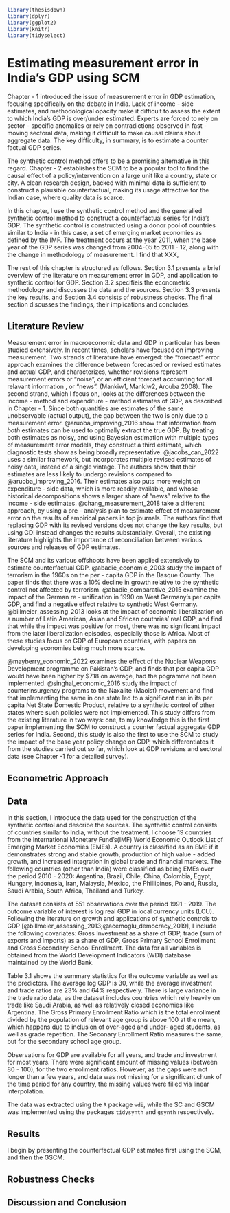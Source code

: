 ```r
library(thesisdown)
library(dplyr)
library(ggplot2)
library(knitr)
library(tidyselect)
```

# Estimating measurement error in India's GDP using SCM

Chapter - 1 introduced the issue of measurement error in GDP estimation, focusing specifically on the debate in India. Lack of income - side estimates, and methodological opacity make it difficult to assess the extent to which India's GDP is over/under estimated. Experts are forced to rely on sector - specific anomalies or rely on contradictions observed in fast - moving sectoral data, making it difficult to make causal claims about aggregate data. The key difficulty, in summary, is to estimate a counter factual GDP series.
\linebreak

The synthetic control method offers to be a promising alternative in this regard. Chapter - 2 establishes the SCM to be a popular tool to find the causal effect of a policy/intervention on a large unit like a country, state or city. A clean research design, backed with minimal data is sufficient to construct a plausible counterfactual, making its usage attractive for the Indian case, where quality data is scarce. 
\linebreak

In this chapter, I use the synthetic control method and the generalied synthetic control method to construct a counterfactual series for India's GDP. The synthetic control is constructed using a donor pool of countries similar to India - in this case, a set of emerging market economies as defined by the IMF. The treatment occurs at the year 2011, when the base year of the GDP series was changed from 2004-05 to 2011 - 12, along with the change in methodology of measurement. I find that XXX,
\linebreak

The rest of this chapter is structured as follows. Section 3.1 presents a brief overview of the literature on measurement error in GDP, and application to synthetic control for GDP. Section 3.2 specifieis the econometric methodology and discusses the data and the sources. Section 3.3 presents the key results, and Section 3.4 consists of robustness checks. The final section discusses the findings, their implications and concludes.

## Literature Review

Measurement error in macroeconomic data and GDP in particular has been studied extensively. In recent times, scholars have focused on improving measurement. Two strands of literature have emerged: the "forecast" error approach examines the difference between forecasted or revised estimates and actual GDP, and characterizes, whether revisions represent measurement errors or "noise", or an efficient forecast accounting for all relavant information , or "news". (Mankiw1, Mankiw2, Arouba 2008). The second strand, which I focus on, looks at the differences between the income - method and expenditure - method estimates of GDP, as described in Chapter - 1. Since both quantities are estimates of the same unobservable (actual output), the gap between the two is only due to a measurement error.  @aruoba_improving_2016 show that information from *both* estimates can be used to optimally extract the true GDP. By treating both estimates as noisy, and using Bayesian estimation with multiple types of measurement error models, they construct a third estimate, which diagnostic tests show as being broadly representative. @jacobs_can_2022 uses a similar framework, but incorporates multiple revised estimates of noisy data, instead of a single vintage. The authors show that their estimates are less likely to undergo revisions compared to @aruoba_improving_2016. Their estimates also puts more weight on expenditure - side data, which is more readily available, and whose historical decompositions shows a larger share of "news" relative to the income - side estimates. @chang_measurement_2018 take a different approach, by using a pre - analysis plan to estimate effect of measurement error on the results of empirical papers in top journals. The authors find that replacing GDP with its revised versions does not change the key results, but using GDI instead changes the results substantially. Overall, the existing literature highlights the importance of reconciliation between various sources and releases of GDP estimates.
\linebreak

The SCM and its various offshoots have been applied extensively to estimate counterfactual GDP. @abadie_economic_2003 study the impact of terrorism in the 1960s on the per - capita GDP in the Basque County. The paper finds that there was a 10% decline in growth relative to the synthetic control not affected by terrorism. @abadie_comparative_2015 examine the impact of the German re - unification in 1990 on West Germany's per capita GDP, and find a negative effect relative to synthetic West Germany. @billmeier_assessing_2013 looks at the impact of economic liberalization on a number of Latin American, Asian and Sfrican coutnries' real GDP, and find that while the impact was positive for most, there was no significant impact from the later liberalization episodes, especially those is Africa. Most of these studies focus on GDP of European countries, with papers on developing economies being much more scarce.
\linebreak

@mayberry_economic_2022 examines the effect of the Nuclear Weapons Development programme on Pakistan's GDP, and finds that per capita GDP would have been higher by $718 on average, had the pogramme not been implemented. @singhal_economic_2016 study the impact of counterinsurgency programs to the Naxalite (Maoist) movement and find that implementing the same in one state led to a significant rise in its per capita Net State Domestic Product, relative to a synthetic control of other states where such policies were not implemented. This study differs from the existing literature in two ways: one, to my knowledge this is the first paper implementing the SCM to construct a counter factual aggregate GDP series for India. Second, this study is also the first to use the SCM to study the impact of the base year policy change on GDP, which differentiates it from the studies carried out so far, which look at GDP revisions and sectoral data (see Chapter -1 for a detailed survey).

## Econometric Approach





## Data

In this section, I introduce the data used for the construction of the synthetic control and describe the sources. The synthetic control consists of countries similar to India, without the treatment. I choose 19 countries from the International Monetary Fund's(IMF) World Economic Outlook List of Emerging Market Economies (EMEs). A country is classified as an EME if it demonstrates strong and stable growth, production of high value - added growth, and increased integration in global trade and financial markets. The following countries (other than India) were classified as being EMEs over the period 2010 - 2020: Argentina, Brazil, Chile, China, Colombia, Egypt, Hungary, Indonesia, Iran, Malaysia, Mexico, the Phillipines, Poland, Russia, Saudi Arabia, South Africa,  Thailand and Turkey.
\linebreak

The dataset consists of 551 observations over the period 1991 - 2019. The outcome variable of interest is log real GDP in local currency units (LCU). Following the literature on growth and applications of synthetic controls to GDP [@billmeier_assessing_2013;@acemoglu_democracy_2019], I include the following covariates: Gross Investment as a share of GDP, trade (sum of exports and imports) as a share of GDP, Gross Primary School Enrollment and Gross Secondary School Enrollment. The data for all variables is obtained from the World Development Indicators (WDI) database maintained by the World Bank.
\linebreak


\begin{table}[!htbp] \centering 
  \caption{ Summary Statistics} 
  \label{} 
\begin{tabular}{@{\extracolsep{5pt}}lccccc} 
\\[-1.8ex]\hline 
\hline \\[-1.8ex] 
Variable & \multicolumn{1}{c}{N} & \multicolumn{1}{c}{Mean} & \multicolumn{1}{c}{St. Dev.} & \multicolumn{1}{c}{Min} & \multicolumn{1}{c}{Max} \\ 
\hline \\[-1.8ex] 
GDP (log) & 551 & 30.0 & 2.7 & 26.0 & 37.0 \\ 
Investment & 538 & 23.0 & 6.4 & 12.0 & 44.0 \\ 
Trade & 547 & 64.0 & 39.0 & 14.0 & 220.0 \\ 
Primary Enrollment & 551 & 106.0 & 9.6 & 78.0 & 166.0 \\ 
Secondry Enrollment & 551 & 83.0 & 17.0 & 30.0 & 121.0 \\ 
\hline \\[-1.8ex] 
\end{tabular} 
\end{table}

Table 3.1 shows the summary statistics for the outcome variable as well as the predictors. The average log GDP is 30, while the average investment and trade ratios are 23% and 64% respectively. There is large variance in the trade ratio data, as the dataset includes countries which rely heavily on trade like Saudi Arabia, as well as relatively closed economies like Argentina. The Gross Primary Enrollment Ratio which is the total enrollment divided by the population of relevant age group is above 100 at the mean, which happens due to inclusion of over-aged and under- aged students, as well as grade repetition. The Seconary Enrollment Ratio measures the same, but for the secondary school age group.
\linebreak


Observations for GDP are available for all years, and trade and investment for most years. There were significant amount of missing values (between 80 - 100), for the two enrollment ratios. However, as the gaps were not longer than a few years, and data was not missing for a significant chunk of the time period for any country, the missing values were filled via linear interpolation.
\linebreak

The data was extracted using the `R` package `wdi`, while the SC and GSCM was implemented using the packages `tidysynth` and `gsynth` respectively.

## Results

I begin by presenting the counterfactual GDP estimates first using the SCM, and then the GSCM.
\linebreak



## Robustness Checks

## Discussion and Conclusion



